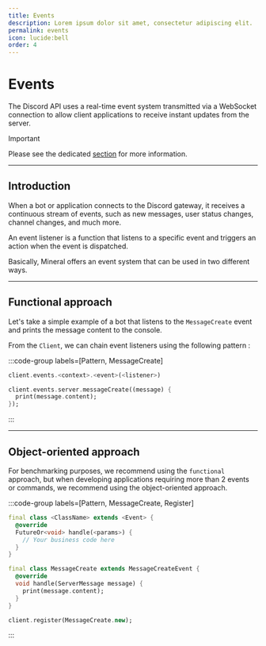 ```yaml
---
title: Events
description: Lorem ipsum dolor sit amet, consectetur adipiscing elit.
permalink: events
icon: lucide:bell
order: 4
---
```

# Events

The Discord API uses a real-time event system transmitted via a WebSocket connection to allow client applications to receive instant updates from the server.

> [!important]
> Please see the dedicated [section](/docs/api/events) for more information.

---

## Introduction

When a bot or application connects to the Discord gateway, it receives a continuous stream of events, such as new messages, user status changes, channel changes, and much more.

An event listener is a function that listens to a specific event and triggers an action when the event is dispatched.

Basically, Mineral offers an event system that can be used in two different ways.

---

## Functional approach

Let's take a simple example of a bot that listens to the `MessageCreate` event and prints the message content to the console.

From the `Client`, we can chain event listeners using the following pattern :

:::code-group labels=[Pattern, MessageCreate]
```dart
client.events.<context>.<event>(<listener>)
```
```dart
client.events.server.messageCreate((message) {
  print(message.content);
});
```
:::

---

## Object-oriented approach

For benchmarking purposes, we recommend using the `functional` approach, but when developing applications requiring 
more than 2 events or commands, we recommend using the object-oriented approach.

:::code-group labels=[Pattern, MessageCreate, Register]
```dart
final class <ClassName> extends <Event> {
  @override
  FutureOr<void> handle(<params>) {
    // Your business code here
  }
}
```
```dart
final class MessageCreate extends MessageCreateEvent {
  @override
  void handle(ServerMessage message) {
    print(message.content);
  }
}
```
```dart
client.register(MessageCreate.new);
```
:::